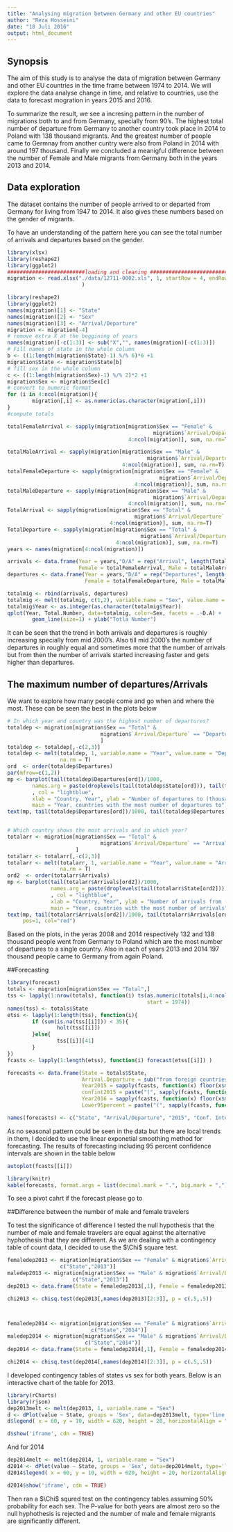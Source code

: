 ```yaml
---
title: "Analysing migration between Germany and other EU countries"
author: "Reza Hosseini"
date: "18 Juli 2016"
output: html_document
---
```

## Synopsis
The aim of this study is to analyse the data of migration between Germany and other EU countries in the time frame between 1974 to 2014. We will explore the data analyse change in time, and relative to countries, use the data to forecast mogration in years 2015 and 2016.

To summarize the result, we see a incresing pattern in the number of migrations both to and from Germany, specially from 90's. The highest total number of departure from Germany to another country took place in 2014 to Poland with 138 thousand migrants. And the greatest number of people came to Germnay from another cuntry were also from Poland in 2014 with around 197 thousand. Finally we concluded a meanigful difference between the number of Female and Male migrants from Germany both in the years 2013 and 2014.

## Data exploration
The dataset contains the number of people arrived to  or departed from Germany for living from 1947 to 2014. It also gives these numbers based on the gender of migrants.

To have an understanding of the pattern here you can see the total number of arrivals and departures based on the gender. 
```r
library(xlsx)
library(reshape2)
library(ggplot2)
#########################loading and cleaning ##############################
migration <- read.xlsx("./data/12711-0002.xls", 1, startRow = 4, endRow = 166
                        )
```

```r
library(reshape2)
library(ggplot2)
names(migration)[1] <- "State"
names(migration)[2] <- "Sex"
names(migration)[3] <- "Arrival/Departure"
migration <- migration[-4]
# remove extra X at the beggining of years
names(migration)[-c(1:3)] <- sub("X","", names(migration)[-c(1:3)])
# Fill names of state in the whole column
b <- ((1:length(migration$State)-1) %/% 6)*6 +1 
migration$State <- migration$State[b]
# fill sex in the whole column
c <- ((1:length(migration$Sex)-1) %/% 2)*2 +1 
migration$Sex <- migration$Sex[c]
# convert to numeric format
for (i in 4:ncol(migration)){
        migration[,i] <- as.numeric(as.character(migration[,i]))
}
#compute totals

totalFemaleArrival <- sapply(migration[migration$Sex == "Female" &
                                               migration$`Arrival/Departure` == "Arrivals from foreign countries",
                                       4:ncol(migration)], sum, na.rm=T)

totalMaleArrival <- sapply(migration[migration$Sex == "Male" &
                                             migration$`Arrival/Departure` == "Arrivals from foreign countries",
                                     4:ncol(migration)], sum, na.rm=T)
totalFemaleDeparture <- sapply(migration[migration$Sex == "Female" &
                                                 migration$`Arrival/Departure` == "Departures to foreign countries",
                                         4:ncol(migration)], sum, na.rm=T)
totalMaleDeparture <- sapply(migration[migration$Sex == "Male" &
                                               migration$`Arrival/Departure` == "Departures to foreign countries",
                                       4:ncol(migration)], sum, na.rm=T)
TotalArrival <- sapply(migration[migration$Sex == "Total" &
                                         migration$`Arrival/Departure` == "Arrivals from foreign countries",
                                 4:ncol(migration)], sum, na.rm=T)                                       
TotalDeparture <- sapply(migration[migration$Sex == "Total" &
                                           migration$`Arrival/Departure` == "Departures to foreign countries",
                                   4:ncol(migration)], sum, na.rm=T)
years <- names(migration[4:ncol(migration)])

arrivals <- data.frame(Year = years,"D/A" = rep("Arrival", length(TotalArrival)), 
                       Female = totalFemaleArrival, Male = totalMaleArrival, Total = TotalArrival)
departures <- data.frame(Year = years,"D/A" = rep("Departures", length(TotalDeparture)), 
                         Female = totalFemaleDeparture, Male = totalMaleDeparture, Total = TotalDeparture)

totalmig <- rbind(arrivals, departures)
totalmig <- melt(totalmig, c(1,2), variable.name = "Sex", value.name = "Total.Number")
totalmig$Year <- as.integer(as.character(totalmig$Year))
qplot(Year, Total.Number, data=totalmig, color=Sex, facets = .~D.A) + 
        geom_line(size=1) + ylab("Totla Number")
```

It can be seen that the trend in both arrivals and departures is roughly increasing specially from mid 2000's. Also
till mid 2000's the number of departures in roughly equal and sometimes more that the number of arrivals but from then the number of arrivals started increasing faster and gets higher than departures.

## The maximum number of departures/Arrivals
We want to explore how many people come and go when and where the most. These can be seen the best in the plots below

```r
# In which year and country was the highest number of departures?
totaldep <- migration[migration$Sex == "Total" & 
                              migration$`Arrival/Departure` == "Departures to foreign countries",
                              ]
totaldep <- totaldep[,-c(2,3)]
totaldep <- melt(totaldep, 1, variable.name = "Year", value.name = "Departures",
                 na.rm = T)
ord  <- order(totaldep$Departures)
par(mfrow=c(1,2))
mp <- barplot(tail(totaldep$Departures[ord])/1000, 
        names.arg = paste(droplevels(tail(totaldep$State[ord])), tail(totaldep$Year[ord]), sep = "\n")
        , col = "lightblue",
        xlab = "Country, Year", ylab = "Number of departures to (thousand)", 
        main = "Year, countries with the most number of departures to")
text(mp, tail(totaldep$Departures[ord])/1000, tail(totaldep$Departures[ord])%/%1000, pos=1, col="red")


# Which country shows the most arrivals and in which year?
totalarr <- migration[migration$Sex == "Total" & 
                              migration$`Arrival/Departure` == "Arrivals from foreign countries",
                      ]
totalarr <- totalarr[,-c(2,3)]
totalarr <- melt(totalarr, 1, variable.name = "Year", value.name = "Arrivals",
                 na.rm = T)
ord2  <- order(totalarr$Arrivals)
mp <- barplot(tail(totalarr$Arrivals[ord2])/1000, 
              names.arg = paste(droplevels(tail(totalarr$State[ord2])), tail(totalarr$Year[ord2]), sep = "\n")
              , col = "lightblue",
              xlab = "Country, Year", ylab = "Number of arrivals from (thousand)", 
              main = "Year, countries with the most number of arrivals")
text(mp, tail(totalarr$Arrivals[ord2])/1000, tail(totalarr$Arrivals[ord2])%/%1000, 
     pos=1, col="red")
```

Based on the plots, in the yeras 2008 and 2014 respectively 132 and 138 thousand people went from  Germany to Poland which are the most number of departures to a single country.
Also in each of years 2013 and 2014 197 thousand people came to Germany from again Poland.

##Forecasting

```r
library(forecast)
totals <- migration[migration$Sex == "Total",]
tss <- lapply(1:nrow(totals), function(i) ts(as.numeric(totals[i,4:ncol(totals)]),
                                             start = 1974))
names(tss) <- totals$State
etss <- lapply(1:length(tss), function(i){
        if (sum(is.na(tss[[i]])) < 35){
                holt(tss[[i]])
        }else{
                tss[[i]][41]
        }
}) 
fcasts <- lapply(1:length(etss), function(i) forecast(etss[[i]]) )

forecasts <- data.frame(State = totals$State,  
                        Arrival.Departure = sub("from foreign countries|to foreign countries", "", totals$`Arrival/Departure`),
                        Year2015 = sapply(fcasts, function(x) floor(x$mean[1])),
                        confint2015 = paste("(", sapply(fcasts, function(x) floor(x$lower[1,1])),",",sapply(fcasts, function(x) floor(x$upper[1,1])), ")", sep=""),
                        Year2016 = sapply(fcasts, function(x) floor(x$mean[2])),
                        Lower95percent = paste("(", sapply(fcasts, function(x) floor(x$lower[1,1])),",",sapply(fcasts, function(x) floor(x$upper[1,1])), ")", sep=""))

names(forecasts) <- c("State", "Arrival/Departure", "2015", "Conf. Interval", "2016", "Conf. Interval")
```

As no seasonal pattern could be seen in the data but there are local trends in them, I decided to use the linear exponetial smoothing method for forecasting. The results of forecasting including 95 percent confidence intervals are shown in the table below

```r

autoplot(fcasts[[i]])
```

```r
library(knitr)
kable(forecasts, format.args = list(decimal.mark = ".", big.mark = ","), align = "l",caption = "Forecast of the number of arrivals and departures to and from Germany")
```

To see a pivot cahrt if the forecast please go to 


##Difference between the number of male and female travelers

To test the significance of difference I tested the null hypothesis that the number of male and female travelers are equal against the alternative hyphothesis that they are different. 
As we are dealing with a contingency table of count data, I decided to use the $\Chi$ square test. 


```r
femaledep2013 <- migration[migration$Sex == "Female" & migration$`Arrival/Departure` == "Departures to foreign countries",
                 c("State","2013")]
maledep2013 <- migration[migration$Sex == "Male" & migration$`Arrival/Departure` == "Departures to foreign countries",
                     c("State","2013")]
dep2013 <- data.frame(State = femaledep2013[,1], Female = femaledep2013[,2], Male = maledep2013[,2])

chi2013 <- chisq.test(dep2013[,names(dep2013)[2:3]], p = c(.5,.5))



femaledep2014 <- migration[migration$Sex == "Female" & migration$`Arrival/Departure` == "Departures to foreign countries",
                           c("State","2014")]
maledep2014 <- migration[migration$Sex == "Male" & migration$`Arrival/Departure` == "Departures to foreign countries",
                         c("State","2014")]
dep2014 <- data.frame(State = femaledep2014[,1], Female = femaledep2014[,2], Male = maledep2014[,2])

chi2014 <- chisq.test(dep2014[,names(dep2014)[2:3]], p = c(.5,.5))
```

I developed contingency tables of states vs sex for both years. Below is an interactive chart of the table for 2013.

```r
library(rCharts)
library(rjson)
dep2013melt <- melt(dep2013, 1, variable.name = "Sex")
d <- dPlot(value ~ State, groups = 'Sex', data=dep2013melt, type='line')
d$legend( x = 60, y = 10, width = 620, height = 20, horizontalAlign = "right")
```

```r
d$show('iframe', cdn = TRUE)
```



And for 2014

```r
dep2014melt <- melt(dep2014, 1, variable.name = "Sex")
d2014 <- dPlot(value ~ State, groups = 'Sex', data=dep2014melt, type='line')
d2014$legend( x = 60, y = 10, width = 620, height = 20, horizontalAlign = "right")
```

```r
d2014$show('iframe', cdn = TRUE)
```


Then ran a $\Chi$ squred test on the contingency tables assuming 50% probability for each sex. The P-value for both years are almost zero so the null hyphothesis is rejected and the number of male and female migrants are significantly different.